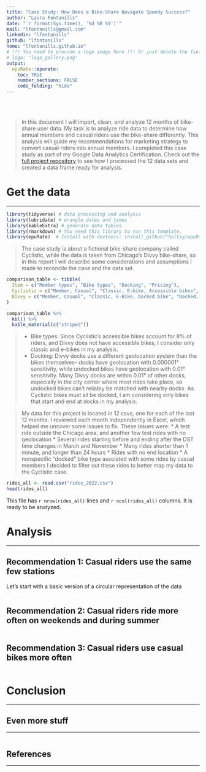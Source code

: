 ```yaml
---
title: "Case Study: How Does a Bike-Share Navigate Speedy Success?"
author: "Laura Fontanills"
date: "`r format(Sys.time(), '%d %B %Y')`"
mail: "lfontanills@gmail.com"
linkedin: "lfontanills"
github: "lfontanills"
home: "lfontanills.github.io"
# !!! You need to provide a logo image here !!! Or just delete the field for no logo
# logo: "logo_gallery.png"
output:
  epuRate::epurate:
    toc: TRUE
    number_sections: FALSE
    code_folding: "hide"
---
```



<br><br>

<!-- > Let's start with a short introduction. Explain briefly what this document is going to talk about. May be add a [useful link](https://github.com/holtzy/epuRate) relative to this project. -->

> In this document I will import, clean, and analyze 12 months of bike-share user data. My task is to analyze ride data to determine how annual members and casual riders use the bike-share differently. This analysis will guide my recommendations for marketing strategy to convert casual riders into annual members. I completed this case study as part of my Google Data Analytics Certification. Check out the [full project repository](https://github.com/lfontanills/bikeshare-case-study) to see how I processed the 12 data sets and created a data frame ready for analysis.

# Get the data
***
<!-- Load libraries -->

```r
library(tidyverse) # data processing and analysis
library(lubridate) # wrangle dates and times
library(kableExtra) # generate data tables
library(rmarkdown) # You need this library to run this template.
library(epuRate)  # Install with devtools: install_github("holtzy/epuRate", force=TRUE)

```

> The case study is about a fictional bike-share company called Cyclistic, while the data is taken from Chicago's Divvy bike-share, so in this report I will describe some considerations and assumptions I made to reconcile the case and the data set.

<!-- Comparison table: Cyclistic vs. Divvy and things to consider -->
```r

comparison_table <- tibble(
  Item = c("Member types", "Bike types", "Docking", "Pricing"),
  Cyclistic = c("Member, Casual", "Classic, E-bike, Accessible bikes", "Must be docked", "Unspecified"),
  Divvy = c("Member, Casual", "Classic, E-Bike, Docked bike", "Docked, undocked with fees", "Flat rates with fees")
)

comparison_table %>% 
  kbl() %>% 
  kable_material(c("striped"))
```

> * Bike types: Since Cyclistic's accessible bikes account for 8% of riders, and Divvy does not have accessible bikes, I consider only classic and e-bikes in my analysis.
* Docking: Divvy docks use a different geolocation system than the bikes themselves-- docks have geolocation with 0.000001° sensitivity, while undocked bikes have geolocation with 0.01° sensitivity. Many Divvy docks are within 0.01° of other docks, especially in the city center where most rides take place, so undocked bikes can't reliably be matched with nearby docks. As Cyclistic bikes must all be docked, I am considering only bikes that start and end at docks in my analysis.

<!-- Then I explain what is my input data and I load it. Here is how it looks like: --> 

> My data for this project is located in 12 csvs, one for each of the last 12 months. I reviewed each month independently in Excel, which helped me uncover some issues to fix. These issues were:
* A test ride outside the Chicago area, and another few test rides with no geolocation
* Several rides starting before and ending after the DST time changes in March and November
* Many rides shorter than 1 minute, and longer than 24 hours
* Rides with no end location
* A nonspecific "docked" bike type assoiated with some rides by casual members
I decided to filter out these rides to better map my data to the Cyclistic case. 

```r
rides_all <- read.csv("rides_2022.csv")
head(rides_all)
```

> 

This file has `r nrow(rides_all)` lines and `r ncol(rides_all)` columns. It is ready to be analyzed.

# Analysis
***
<!-- Here are 3 version of a [circular barplot](https://www.r-graph-gallery.com/circular-barplot/) that you can find in the [R graph gallery](https://www.r-graph-gallery.com/circular-barplot/). Note that the figure is centered. You can change the size of the plot with **fig.width** and **fig.height**   -->

## Recommendation 1: Casual riders use the same few stations
Let's start with a basic version of a circular representation of the data
```r

```

## Recommendation 2: Casual riders ride more often on weekends and during summer
```r

```

## Recommendation 3: Casual riders use casual bikes more often
```r

```

# Conclusion
***


## Even more stuff
***

```r

```


## References
***


<!-- Read more about this template [here](https://github.com/holtzy/epuRate). -->

<!-- Learn how to custom your R Markdown document [here](https://holtzy.github.io/Pimp-my-rmd/). -->
